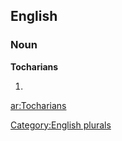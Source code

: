 
==English==

===Noun===
'''Tocharians'''

# {{plural of|[[Tocharian]]}}

[[Category:English plurals]]

[[ar:Tocharians]]